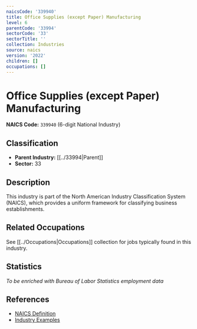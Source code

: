 ```yaml
---
naicsCode: '339940'
title: Office Supplies (except Paper) Manufacturing
level: 6
parentCode: '33994'
sectorCode: '33'
sectorTitle: ''
collection: Industries
source: naics
version: '2022'
children: []
occupations: []
---
```

# Office Supplies (except Paper) Manufacturing

**NAICS Code:** `339940` (6-digit National Industry)

## Classification

- **Parent Industry:** [[../33994|Parent]]
- **Sector:** 33

## Description

This industry is part of the North American Industry Classification System (NAICS), which provides a uniform framework for classifying business establishments.

## Related Occupations

See [[../Occupations|Occupations]] collection for jobs typically found in this industry.

## Statistics

*To be enriched with Bureau of Labor Statistics employment data*

## References

- [NAICS Definition](https://www.census.gov/naics/)
- [Industry Examples](https://www.census.gov/naics/2022NAICS/)
